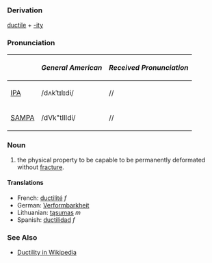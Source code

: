 ===Derivation===
[[ductile]] + [[-ity]]

===Pronunciation===
{| border=1 cellpadding=5
! !! ''General American'' !! ''Received Pronunciation''
|-
| [[w:IPA|IPA]] || /dʌkˈtɪlɪdi/ || // 
|-
| [[w:SAMPA|SAMPA]] || /dVk"tIlIdi/ || // 
|}

===Noun===
#the physical property to be capable to be permanently deformated without [[fracture]].

====Translations====
*French: [[ductilité]] ''f''
*German: [[Verformbarkheit]]
*Lithuanian: [[tąsumas]] ''m''
*Spanish: [[ductilidad]] ''f''

===See Also===
*[[w:Ductility|Ductility in Wikipedia]]